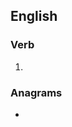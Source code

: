 ==English==

===Verb===
{{head|en|present participle}}

# {{present participle of|desecrate|lang=en|nocat=1}}

===Anagrams===
* {{anagrams|en|a=acdeeginrst|centigrades}}